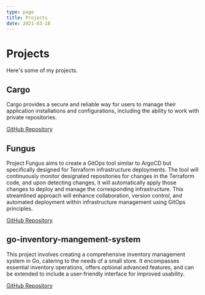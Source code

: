 ```yaml
---
type: page
title: Projects
date: 2021-03-18
---
```


# Projects

Here's some of my projects.

## Cargo

Cargo provides a secure and reliable way for users to manage their application installations and configurations, including the ability to work with private repositories.

[GitHub Repository](https://github.com/JustJordanT/cargo)

## Fungus

Project Fungus aims to create a GitOps tool similar to ArgoCD but specifically designed for Terraform infrastructure deployments. The tool will continuously monitor designated repositories for changes in the Terraform code, and upon detecting changes, it will automatically apply those changes to deploy and manage the corresponding infrastructure. This streamlined approach will enhance collaboration, version control, and automated deployment within infrastructure management using GitOps principles.

[GitHub Repository](https://github.com/JustJordanT/fungus)

## go-inventory-mangement-system

This project involves creating a comprehensive inventory management system in Go, catering to the needs of a small store. It encompasses essential inventory operations, offers optional advanced features, and can be extended to include a user-friendly interface for improved usability.

[GitHub Repository](https://github.com/JustJordanT/go-inventory-mangement-system)
